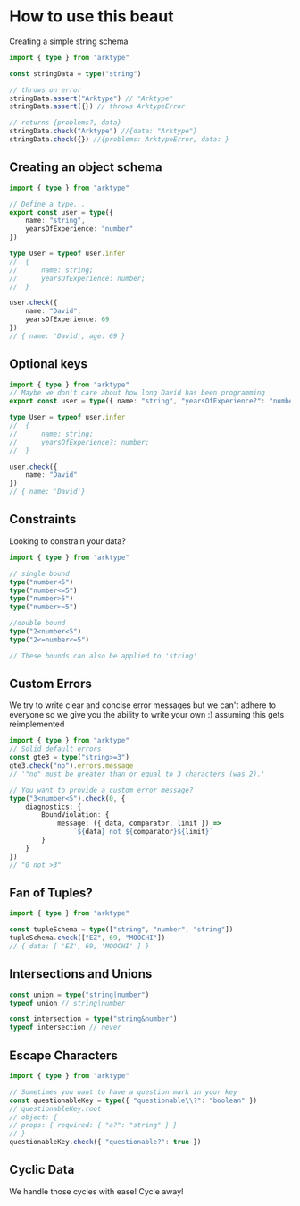 # How to use this beaut

Creating a simple string schema

```ts
import { type } from "arktype"

const stringData = type("string")

// throws on error
stringData.assert("Arktype") // "Arktype"
stringData.assert({}) // throws ArktypeError

// returns {problems?, data}
stringData.check("Arktype") //{data: "Arktype"}
stringData.check({}) //{problems: ArktypeError, data: }
```

## Creating an object schema

```ts
import { type } from "arktype"

// Define a type...
export const user = type({
    name: "string",
    yearsOfExperience: "number"
})

type User = typeof user.infer
//  {
//      name: string;
//      yearsOfExperience: number;
//  }

user.check({
    name: "David",
    yearsOfExperience: 69
})
// { name: 'David', age: 69 }
```

## Optional keys

```ts
import { type } from "arktype"
// Maybe we don't care about how long David has been programming
export const user = type({ name: "string", "yearsOfExperience?": "number" })

type User = typeof user.infer
//  {
//      name: string;
//      yearsOfExperience?: number;
//  }

user.check({
    name: "David"
})
// { name: 'David'}
```

## Constraints

Looking to constrain your data?

```ts
import { type } from "arktype"

// single bound
type("number<5")
type("number<=5")
type("number>5")
type("number>=5")

//double bound
type("2<number<5")
type("2<=number<=5")

// These bounds can also be applied to 'string'
```

## Custom Errors

We try to write clear and concise error messages but we can't adhere to everyone so we give you the ability to write your own :)
assuming this gets reimplemented

```ts
import { type } from "arktype"
// Solid default errors
const gte3 = type("string>=3")
gte3.check("no").errors.message
// '"no" must be greater than or equal to 3 characters (was 2).'

// You want to provide a custom error message?
type("3<number<5").check(0, {
    diagnostics: {
        BoundViolation: {
            message: ({ data, comparator, limit }) =>
                `${data} not ${comparator}${limit}`
        }
    }
})
// "0 not >3"
```

## Fan of Tuples?

```ts
import { type } from "arktype"

const tupleSchema = type(["string", "number", "string"])
tupleSchema.check(["EZ", 69, "MOOCHI"])
// { data: [ 'EZ', 69, 'MOOCHI' ] }
```

## Intersections and Unions

```ts
const union = type("string|number")
typeof union // string|number

const intersection = type("string&number")
typeof intersection // never
```

## Escape Characters

```ts
import { type } from "arktype"

// Sometimes you want to have a question mark in your key
const questionableKey = type({ "questionable\\?": "boolean" })
// questionableKey.root
// object: {
// props: { required: { "a?": "string" } }
// }
questionableKey.check({ "questionable?": true })
```

## Cyclic Data

We handle those cycles with ease! Cycle away!

<TOCInline toc={toc} />

